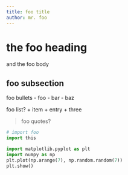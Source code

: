 ```yaml
---
title: foo title
author: mr. foo
---
```


# the foo heading

and the foo body

## foo subsection

foo bullets
- foo
- bar
- baz

foo list?
+ item
+ entry
+ three

> foo quotes?

```python
# import foo
import this
```

```python
import matplotlib.pyplot as plt
import numpy as np
plt.plot(np.arange(7), np.random.random(7))
plt.show()
```
